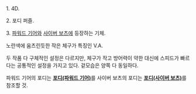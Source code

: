 1. 4D.

2. 포디 퍼즐.  

3. [[파워드 기어]]와 [[사이버 보츠]]에 등장하는 기체.

노란색에 움츠린듯한 작은 체구가 특징인 V.A.

두 작품 다 구체적인 설정은 다르지만, 체구가 작고 방어력이 약한 대신에 스피드가 빠르다는 공통적인 설정을 가지고 있다. 겉모습은 양쪽 다 동일하다.

파워드 기어의 포디는 '''[[포디(파워드 기어)]]'''를 사이버 보츠의 포디는 '''[[포디(사이버 보츠)]]'''를 참조할 것.
